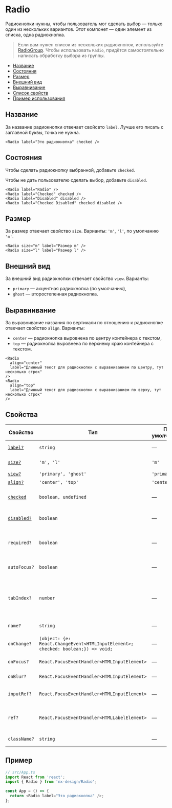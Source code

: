 
# Radio

Радиокнопки нужны, чтобы пользователь мог сделать выбор — только один из нескольких
вариантов. Этот компонет — один элемент из списка, одна радиокнопка.

> Если вам нужен список из нескольких радиокнопок, используйте [RadioGroup](?path=/docs/components-radiogroup--playground). Чтобы использовать `Radio`, придётся самостоятельно написать обработку выбора из группы.

- [Название](#название)
- [Состояния](#состояния)
- [Размер](#размер)
- [Внешний вид](#внешний-вид)
- [Выравнивание](#выравнивание)
- [Список свойств](#свойства)
- [Пример использования](#пример)

## Название

За название радиокнопки отвечает свойсвто `label`. Лучше его писать с заглавной буквы, точка не нужна.

<RadioExampleOne />

```tsx
<Radio label="Это радиокнопка" checked />
```

## Состояния

Чтобы сделать радиокнопку выбранной, добавьте `checked`.

Чтобы не дать пользователю сделать выбор, добавьте `disabled`.

<RadioExampleStatus />

```tsx
<Radio label="Radio" />
<Radio label="Checked" checked />
<Radio label="Disabled" disabled />
<Radio label="Checked Disabled" checked disabled />
```

## Размер

За размер отвечает свойство `size`. Варианты: `'m'`, `'l'`, по умолчанию `'m'`.

<RadioExampleSize />

```tsx
<Radio size="m" label="Размер m" />
<Radio size="l" label="Размер l" />
```

## Внешний вид

За внешний вид радиокнопки отвечает свойство `view`. Варианты:

- `primary` — акцентная радиокнопка (по умолчанию),
- `ghost` — второстепенная радиокнопка.

<RadioExampleView />

## Выравнивание

За выравнивание названия по вертикали по отношению к радиокнопке отвечает свойство `align`. Варианты:

- `center` — радиокнопка выровнена по центру контейнера с текстом,
- `top` — радиокнопка выровнена по верхнему краю контейнера с текстом.

<RadioExampleAlign />

```tsx
<Radio
  align="center"
  label="Длинный текст для радиокнопки с выравниванием по центру, тут несколько строк"
/>
<Radio
  align="top"
  label="Длинный текст для радиокнопки с выравниванием по верху, тут несколько строк"
/>
```

## Свойства

<!-- props:start -->

| Свойство                  | Тип                                                                              | По умолчанию | Описание                                                                     |
| ------------------------- | -------------------------------------------------------------------------------- | ------------ | ---------------------------------------------------------------------------- |
| [`label?`](#название)     | `string`                                                                         | —            | Текст рядом с радиокнопкой                                                   |
| [`size?`](#размер)        | `'m', 'l'`                                                                       | `'m'`        | Размер радиокнопки                                                           |
| [`view?`](#внешний-вид)   | `'primary', 'ghost'`                                                             | `'primary'`  | Внешний вид                                                                  |
| [`align?`](#выравнивание) | `'center', 'top'`                                                                | `'center'`   | Выравнивание                                                                 |
| [`checked`](#состояния)   | `boolean, undefined`                                                             | —            | Делает радиокнопку выбранной                                                 |
| [`disabled?`](#состояния) | `boolean`                                                                        | —            | Делает радиокнопку неактивной                                                |
| `required?`               | `boolean`                                                                        | —            | Такую радиокнопку обязательно нужно выбрать                                  |
| `autoFocus?`              | `boolean`                                                                        | —            | Переносит фокус на эту кнопку                                                |
| `tabIndex?`               | `number`                                                                         | —            | Порядковый номер при переходе между элементами интерфейса по клавише **tab** |
| `name?`                   | `string`                                                                         | —            | Имя для `<input>` в DOM                                                      |
| `onChange?`               | `(object: {e: React.ChangeEvent<HTMLInputElement>; checked: boolean;}) => void;` | —            | Действие при выборе радиокнопки                                              |
| `onFocus?`                | `React.FocusEventHandler<HTMLInputElement>`                                      | —            | Действие по фокусу                                                           |
| `onBlur?`                 | `React.FocusEventHandler<HTMLInputElement>`                                      | —            | Действие при потере фокуса                                                   |
| `inputRef?`               | `React.FocusEventHandler<HTMLInputElement>`                                      | —            | Ссылка на DOM-элемент `<input>`                                              |
| `ref?`                    | `React.FocusEventHandler<HTMLLabelElement>`                                      | —            | Ссылка на корневой DOM-элемент этого компонента                              |
| `className?`              | `string`                                                                         | —            | Дополнительные CSS-классы                                                    |

<!-- props:end -->

## Пример

```ts
// src/App.ts
import React from 'react';
import { Radio } from 'nx-design/Radio';

const App = () => {
  return <Radio label="Это радиокнопка" />;
};
```
